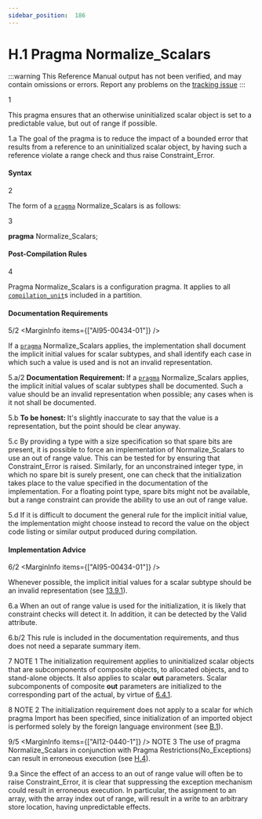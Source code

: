 ```yaml
---
sidebar_position:  186
---
```


# H.1 Pragma Normalize_Scalars

:::warning
This Reference Manual output has not been verified,
and may contain omissions or errors.
Report any problems on the [tracking issue](https://github.com/ada-lang-io/ada-lang-io/issues/20)
:::


<MarginText>1</MarginText>
<p>This pragma ensures that an otherwise uninitialized scalar object is set to a predictable value, but out of range if possible. <br /></p>

<MarginText>1.a</MarginText>
<Admonition type="aarm" aarm="discussion" title="Discussion: ">
<strong></strong>The goal of the pragma is to reduce the impact of a bounded error that results from a reference to an uninitialized scalar object, by having such a reference violate a range check and thus raise Constraint_Error. <br /></Admonition>


#### Syntax

<MarginText>2</MarginText>
<p>The form of a <code><a href="../AA-2/AA-2.8#S0019">pragma</a></code> Normalize_Scalars is as follows: <br /></p>

<MarginText>3</MarginText>
<p>  <strong>pragma</strong> Normalize_Scalars; <br /></p>


#### Post-Compilation Rules

<MarginText>4</MarginText>
<p>Pragma Normalize_Scalars is a configuration pragma. It applies to all <code><a href="../AA-10/AA-10.1#S0286">compilation_unit</a></code>s included in a partition. <br /></p>


#### Documentation Requirements

<MarginText>5/2</MarginText>
<MarginInfo items={["AI95-00434-01"]} />
<p>If a <code><a href="../AA-2/AA-2.8#S0019">pragma</a></code> Normalize_Scalars applies, the implementation shall document the implicit initial values for scalar subtypes, and shall identify each case in which such a value is used and is not an invalid representation. <br /></p>

<MarginText>5.a/2</MarginText>
<Admonition type="aarm" aarm="note" title="Note: ">
<strong>Documentation Requirement: </strong>If a <code><a href="../AA-2/AA-2.8#S0019">pragma</a></code> Normalize_Scalars applies, the implicit initial values of scalar subtypes shall be documented. Such a value should be an invalid representation when possible; any cases when is it not shall be documented.<br /></Admonition>

<MarginText>5.b</MarginText>
<Admonition type="aarm" aarm="note" title="Note: ">
<strong>To be honest: </strong>It's slightly inaccurate to say that the value is a representation, but the point should be clear anyway. <br /></Admonition>

<MarginText>5.c</MarginText>
<Admonition type="aarm" aarm="discussion" title="Discussion: ">
<strong></strong>By providing a type with a size specification so that spare bits are present, it is possible to force an implementation of Normalize_Scalars to use an out of range value. This can be tested for by ensuring that Constraint_Error is raised. Similarly, for an unconstrained integer type, in which no spare bit is surely present, one can check that the initialization takes place to the value specified in the documentation of the implementation. For a floating point type, spare bits might not be available, but a range constraint can provide the ability to use an out of range value.<br /></Admonition>

<MarginText>5.d</MarginText>
<Admonition type="aarm" aarm="note" title="Note: ">
If it is difficult to document the general rule for the implicit initial value, the implementation might choose instead to record the value on the object code listing or similar output produced during compilation.<br /></Admonition>


#### Implementation Advice

<MarginText>6/2</MarginText>
<MarginInfo items={["AI95-00434-01"]} />
<p>Whenever possible, the implicit initial values for a scalar subtype should be an invalid representation (see <a href="../AA-13/AA-13.9#Subclause_13.9.1">13.9.1</a>). <br /></p>

<MarginText>6.a</MarginText>
<Admonition type="aarm" aarm="discussion" title="Discussion: ">
<strong></strong>When an out of range value is used for the initialization, it is likely that constraint checks will detect it. In addition, it can be detected by the Valid attribute.<br /></Admonition>

<MarginText>6.b/2</MarginText>
<Admonition type="aarm" aarm="note" title="Note: ">
This rule is included in the documentation requirements, and thus does not need a separate summary item.<br /></Admonition>

<MarginText>7</MarginText>
<Admonition type="aarm" aarm="note" title="Note: ">
NOTE 1   The initialization requirement applies to uninitialized scalar objects that are subcomponents of composite objects, to allocated objects, and to stand-alone objects. It also applies to scalar <strong>out</strong> parameters. Scalar subcomponents of composite <strong>out</strong> parameters are initialized to the corresponding part of the actual, by virtue of <a href="../AA-6/AA-6.4#Subclause_6.4.1">6.4.1</a>.<br /></Admonition>

<MarginText>8</MarginText>
<Admonition type="aarm" aarm="note" title="Note: ">
NOTE 2   The initialization requirement does not apply to a scalar for which pragma Import has been specified, since initialization of an imported object is performed solely by the foreign language environment (see <a href="../AA-B/AA-B.1">B.1</a>).<br /></Admonition>

<MarginText>9/5</MarginText>
<MarginInfo items={["AI12-0440-1"]} />
<Admonition type="aarm" aarm="note" title="Note: ">
NOTE 3   The use of pragma Normalize_Scalars in conjunction with Pragma Restrictions(No_Exceptions) can  result in erroneous execution (see <a href="../AA-H/AA-H.4">H.4</a>). <br /></Admonition>

<MarginText>9.a</MarginText>
<Admonition type="aarm" aarm="discussion" title="Discussion: ">
<strong></strong>Since the effect of an access to an out of range value will often be to raise Constraint_Error, it is clear that suppressing the exception mechanism could result in erroneous execution. In particular, the assignment to an array, with the array index out of range, will result in a write to an arbitrary store location, having unpredictable effects.<br /></Admonition>

